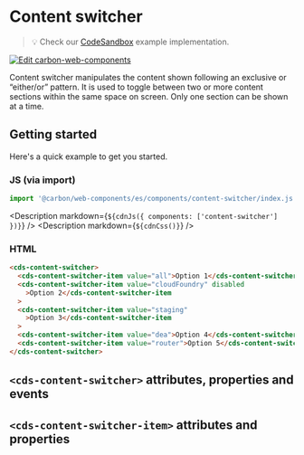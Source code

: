
# Content switcher

> 💡 Check our
> [CodeSandbox](https://codesandbox.io/s/github/carbon-design-system/carbon-for-ibm-dotcom/tree/main/packages/carbon-web-components/examples/codesandbox/basic/components/content-switcher)
> example implementation.

[![Edit carbon-web-components](https://codesandbox.io/static/img/play-codesandbox.svg)](https://codesandbox.io/s/github/carbon-design-system/carbon-for-ibm-dotcom/tree/main/packages/carbon-web-components/examples/codesandbox/basic/components/content-switcher)

Content switcher manipulates the content shown following an exclusive or
“either/or” pattern. It is used to toggle between two or more content sections
within the same space on screen. Only one section can be shown at a time.

## Getting started

Here's a quick example to get you started.

### JS (via import)

```javascript
import '@carbon/web-components/es/components/content-switcher/index.js';
```

<Description markdown={`${cdnJs({ components: ['content-switcher'] })}`} />
<Description markdown={`${cdnCss()}`} />

### HTML

```html
<cds-content-switcher>
  <cds-content-switcher-item value="all">Option 1</cds-content-switcher-item>
  <cds-content-switcher-item value="cloudFoundry" disabled
    >Option 2</cds-content-switcher-item
  >
  <cds-content-switcher-item value="staging"
    >Option 3</cds-content-switcher-item
  >
  <cds-content-switcher-item value="dea">Option 4</cds-content-switcher-item>
  <cds-content-switcher-item value="router">Option 5</cds-content-switcher-item>
</cds-content-switcher>
```

## `<cds-content-switcher>` attributes, properties and events

<Props of="cds-content-switcher" />

## `<cds-content-switcher-item>` attributes and properties

<Props of="cds-content-switcher-item" />
